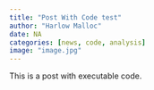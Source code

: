 ```yaml
---
title: "Post With Code test"
author: "Harlow Malloc"
date: NA
categories: [news, code, analysis]
image: "image.jpg"
---
```


This is a post with executable code.
